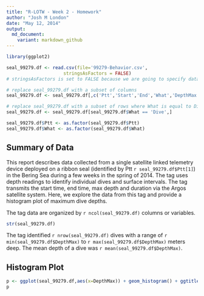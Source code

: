 ```yaml
---
title: "R-LOTW - Week 2 - Homework"
author: "Josh M London"
date: "May 12, 2014"
output:
  md_document:
    variant: markdown_github
---
```


```r
library(ggplot2)
```

```r
seal_99279.df <- read.csv(file='99279-Behavior.csv',
                     stringsAsFactors = FALSE)
# stringsAsFactors is set to FALSE because we are going to specify data types on our own

# replace seal_99279.df with a subset of columns
seal_99279.df <- seal_99279.df[,c('Ptt','Start','End','What','DepthMax','DurationMax')]

# replace seal_99279.df with a subset of rows where What is equal to Dive
seal_99279.df <- seal_99279.df[seal_99279.df$What == 'Dive',]

seal_99279.df$Ptt <- as.factor(seal_99279.df$Ptt)
seal_99279.df$What <- as.factor(seal_99279.df$What)
```

## Summary of Data

This report describes data collected from a single satellite linked telemetry device deployed on a ribbon seal (identified by Ptt `r seal_99279.df$Ptt[1]`) in the Bering Sea during a few weeks in the spring of 2014. The tag uses depth readings to identify individual dives and surface intervals. The tag transmits the start time, end time, max depth and duration via the Argos satellite system. Here, we explore the data from this tag and provide a histogram plot of maximum dive depths.

The tag data are organized by `r ncol(seal_99279.df)` columns or variables.

```r
str(seal_99279.df)
```

The tag identified `r nrow(seal_99279.df)` dives with a range of `r min(seal_99279.df$DepthMax)` to `r max(seal_99279.df$DepthMax)` meters deep. The mean depth of a dive was `r mean(seal_99279.df$DepthMax)`.

## Histogram Plot

```r
p <- ggplot(seal_99279.df,aes(x=DepthMax)) + geom_histogram() + ggtitle('Max Dive Depths for a Ribbon Seal')
p
```
